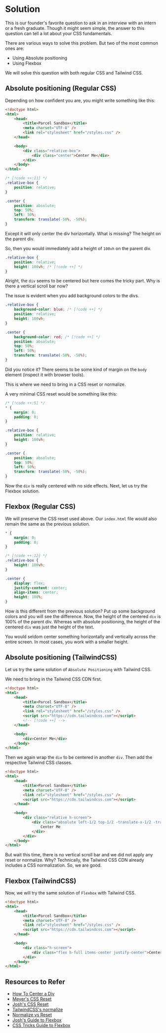 
# Solution

<VideoEmbed
	id='7xdEAxysc9E'
	title='Can you center a div? | CSS Coding | Easy Practice Question | Frontend Hire'
/>

<Callout>
	This is our founder's favorite question to ask in an interview with an intern
	or a fresh graduate. Though it might seem simple, the answer to this question
	can tell a lot about your CSS fundamentals.
</Callout>

There are various ways to solve this problem. But two of the most common ones are:

- Using Absolute positioning
- Using Flexbox

We will solve this question with both regular CSS and Tailwind CSS.

## Absolute positioning (Regular CSS)

Depending on how confident you are, you might write something like this:

```html title="index.html" {10-12}
<!doctype html>
<html>
	<head>
		<title>Parcel Sandbox</title>
		<meta charset="UTF-8" />
		<link rel="stylesheet" href="/styles.css" />
	</head>

	<body>
		<div class="relative-box">
			<div class="center">Center Me</div>
		</div>
	</body>
</html>
```

```css title="styles.css"
/* [!code ++:11] */
.relative-box {
	position: relative;
}

.center {
	position: absolute;
	top: 50%;
	left: 50%;
	transform: translate(-50%, -50%);
}
```

Except it will only center the div horizontally. What is missing? The height on the parent div.

So, then you would immediately add a height of `100vh` on the parent div.

```css title="styles.css"
.relative-box {
	position: relative;
	height: 100vh; /* [!code ++] */
}
```

Alright, the `div` seems to be centered but here comes the tricky part. Why is there a vertical scroll bar now?

The issue is evident when you add background colors to the divs.

```css title="styles.css"
.relative-box {
	background-color: blue; /* [!code ++] */
	position: relative;
	height: 100vh;
}

.center {
	background-color: red; /* [!code ++] */
	position: absolute;
	top: 50%;
	left: 50%;
	transform: translate(-50%, -50%);
}
```

Did you notice it? There seems to be some kind of margin on the `body` element (inspect it with browser tools).

This is where we need to bring in a CSS reset or normalize.

A very minimal CSS reset would be something like this:

```css title="styles.css"
/* [!code ++:5] */
* {
	margin: 0;
	padding: 0;
}

.relative-box {
	position: relative;
	height: 100vh;
}

.center {
	position: absolute;
	top: 50%;
	left: 50%;
	transform: translate(-50%, -50%);
}
```

Now the `div` is really centered with no side effects. Next, let us try the Flexbox solution.

## Flexbox (Regular CSS)

We will preserve the CSS reset used above. Our `index.html` file would also remain the same as the previous solution.

```css title="styles.css"
* {
	margin: 0;
	padding: 0;
}

/* [!code ++:12] */
.relative-box {
	height: 100vh;
}

.center {
	display: flex;
	justify-content: center;
	align-items: center;
	height: 100%;
}
```

How is this different from the previous solution? Put up some background colors and you will see the difference. Now, the height of the centered `div` is 100% of the parent div. Whereas with absolute positioning, the height of the centered `div` was just the height of the text.

<Callout>
	You would seldom center something horizontally and vertically across the
	entire screen. In most cases, you work with a smaller height.
</Callout>

## Absolute positioning (TailwindCSS)

Let us try the same solution of `Absolute Positioning` with Tailwind CSS.

We need to bring in the Tailwind CSS CDN first.

```html title="index.html"
<!doctype html>
<html>
	<head>
		<title>Parcel Sandbox</title>
		<meta charset="UTF-8" />
		<link rel="stylesheet" href="/styles.css" />
		<script src="https://cdn.tailwindcss.com"></script>
		<!-- [!code ++] -->
	</head>

	<body>
		<div>Center Me</div>
	</body>
</html>
```

Then we again wrap the `div` to be centered in another `div`. Then add the respective Tailwind CSS classes.

```html title="index.html" {11-15}
<!doctype html>
<html>
	<head>
		<title>Parcel Sandbox</title>
		<meta charset="UTF-8" />
		<link rel="stylesheet" href="/styles.css" />
		<script src="https://cdn.tailwindcss.com"></script>
	</head>

	<body>
		<div class="relative h-screen">
			<div class="absolute left-1/2 top-1/2 -translate-x-1/2 -translate-y-1/2">
				Center Me
			</div>
		</div>
	</body>
</html>
```

But wait this time, there is no vertical scroll bar and we did not apply any reset or normalize. Why? Technically, the Tailwind CSS CDN already includes a CSS normalization. So, we are good.

## Flexbox (TailwindCSS)

Now, we will try the same solution of `Flexbox` with Tailwind CSS.

```html title="index.html" {11-15}
<!doctype html>
<html>
	<head>
		<title>Parcel Sandbox</title>
		<meta charset="UTF-8" />
		<link rel="stylesheet" href="/styles.css" />
		<script src="https://cdn.tailwindcss.com"></script>
	</head>

	<body>
		<div class="h-screen">
			<div class="flex h-full items-center justify-center">Center Me</div>
		</div>
	</body>
</html>
```

## Resources to Refer

- [How To Center a Div](https://www.joshwcomeau.com/css/center-a-div/)
- [Meyer's CSS Reset](https://meyerweb.com/eric/tools/css/reset/)
- [Josh's CSS Reset](https://www.joshwcomeau.com/css/custom-css-reset/)
- [TailwindCSS's normalize](https://tailwindcss.com/docs/preflight)
- [Normalize vs Reset](https://stackoverflow.com/questions/6887336/what-is-the-difference-between-normalize-css-and-reset-css)
- [Josh's Guide to Flexbox](https://www.joshwcomeau.com/css/interactive-guide-to-flexbox/)
- [CSS Tricks Guide to Flexbox](https://css-tricks.com/snippets/css/a-guide-to-flexbox/)
